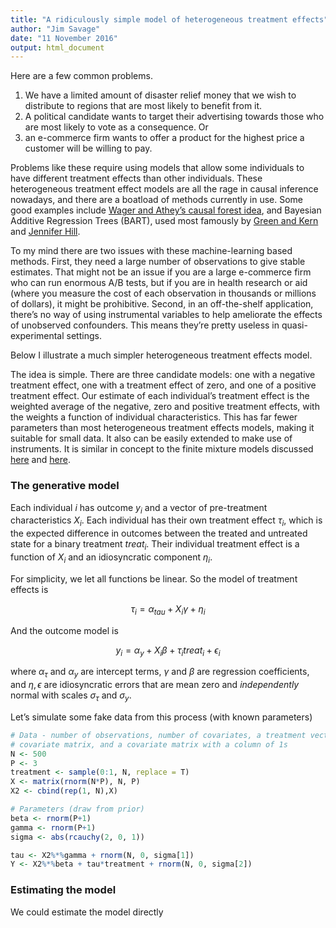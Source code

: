 ```yaml
---
title: "A ridiculously simple model of heterogeneous treatment effects"
author: "Jim Savage"
date: "11 November 2016"
output: html_document
---
```


Here are a few common problems. 

1.  We have a limited amount of disaster relief money that we wish to distribute to regions that are
most likely to benefit from it. 
2. A political candidate wants to target their advertising towards those who are most likely
to vote as a consequence. Or 
3. an e-commerce firm wants to offer a product for the highest price a customer will be willing to pay. 

Problems like these require using models that allow some individuals to have different treatment effects than
other individuals. These heterogeneous treatment effect models are all the rage in causal inference nowadays, 
and there are a boatload of methods currently in use. Some good examples include [Wager and Athey's causal forest idea](https://arxiv.org/pdf/1510.04342.pdf), and 
Bayesian Additive Regression Trees (BART), used most famously by  [Green and Kern](http://poq.oxfordjournals.org/content/early/2012/09/11/poq.nfs036.abstract)
and [Jennifer Hill](http://cds.nyu.edu/wp-content/uploads/2014/04/causal-and-data-science-and-BART.pdf).

To my mind there are two issues with these machine-learning based methods. First, they need a large number of observations 
to give stable estimates. That might not be an issue if you are a large e-commerce firm who can run enormous A/B 
tests, but if you are in health research or aid (where you measure the cost of each observation in thousands or millions of dollars), 
it might be prohibitive. Second, in an off-the-shelf application, there's no way of using instrumental variables 
to help ameliorate the effects of unobserved confounders. This means they're pretty useless in quasi-experimental settings. 

Below I illustrate a much simpler heterogeneous treatment effects model.

The idea is simple. There are three candidate models: one with a negative treatment effect, one with a treatment
effect of zero, and one of a positive treatment effect. Our estimate of each individual's treatment effect is
the weighted average of the negative, zero and positive treatment effects, with the weights a function of individual
characteristics. This has far fewer parameters than most heterogeneous treatment effects models, making it suitable
for small data. It also can be easily extended to make use of instruments. It is similar in concept to the finite mixture
models discussed [here](https://modernstatisticalworkflow.blogspot.com/2016/10/finite-mixture-models-in-stan.html)
and [here](https://modernstatisticalworkflow.blogspot.com/2016/10/finite-mixture-model-with-time-varying.html). 

### The generative model

Each individual $i$ has outcome $y_{i}$ and a vector of pre-treatment characteristics $X_{i}$. Each individual has their own
treatment effect $\tau_{i}$, which is the expected difference in outcomes between the treated and untreated state for a binary
treatment $treat_{i}$. Their individual treatment effect is a function of $X_{i}$ and an idiosyncratic component $\eta_{i}$. 

For simplicity, we let all functions be linear. So the model of treatment effects is

$$
\tau_{i} = \alpha_{tau} + X_{i}\gamma + \eta_{i}
$$

And the outcome model is 

$$
y_{i} = \alpha_{y} + X_{i}\beta + \tau_{i} treat_{i} + \epsilon_{i}
$$

where $\alpha_{\tau}$ and $\alpha_{y}$ are intercept terms, $\gamma$ and $\beta$ are regression coefficients, and 
$\eta,\, \epsilon$ are idiosyncratic errors that are mean zero and _independently_ normal with scales $\sigma_{\tau}$
and $\sigma_{y}$. 

Let's simulate some fake data from this process (with known parameters)

```r
# Data - number of observations, number of covariates, a treatment vector, a 
# covariate matrix, and a covariate matrix with a column of 1s
N <- 500
P <- 3
treatment <- sample(0:1, N, replace = T)
X <- matrix(rnorm(N*P), N, P)
X2 <- cbind(rep(1, N),X)

# Parameters (draw from prior) 
beta <- rnorm(P+1)
gamma <- rnorm(P+1)
sigma <- abs(rcauchy(2, 0, 1))

tau <- X2%*%gamma + rnorm(N, 0, sigma[1])
Y <- X2%*%beta + tau*treatment + rnorm(N, 0, sigma[2])
```

### Estimating the model

We could estimate the model directly



